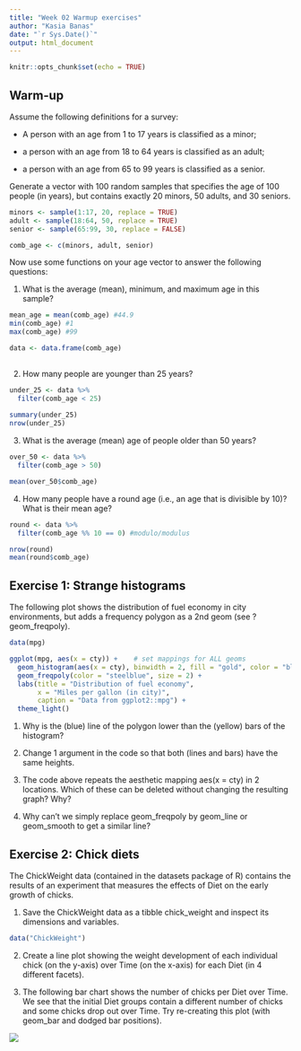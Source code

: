 ```yaml
---
title: "Week 02 Warmup exercises"
author: "Kasia Banas"
date: "`r Sys.Date()`"
output: html_document
---
```


```r
knitr::opts_chunk$set(echo = TRUE)
```

## Warm-up

Assume the following definitions for a survey:

-   A person with an age from 1 to 17 years is classified as a minor;

-   a person with an age from 18 to 64 years is classified as an adult;

-   a person with an age from 65 to 99 years is classified as a senior.

Generate a vector with 100 random samples that specifies the age of 100 people (in years), but contains exactly 20 minors, 50 adults, and 30 seniors.

```r
minors <- sample(1:17, 20, replace = TRUE)
adult <- sample(18:64, 50, replace = TRUE)
senior <- sample(65:99, 30, replace = FALSE)

comb_age <- c(minors, adult, senior)

```

Now use some functions on your age vector to answer the following questions:

1.  What is the average (mean), minimum, and maximum age in this sample?

```r

mean_age = mean(comb_age) #44.9
min(comb_age) #1
max(comb_age) #99

data <- data.frame(comb_age)
  
```

2.  How many people are younger than 25 years?

```r

under_25 <- data %>% 
  filter(comb_age < 25)
  
summary(under_25)
nrow(under_25)
```

3.  What is the average (mean) age of people older than 50 years?

```r
over_50 <- data %>% 
  filter(comb_age > 50)

mean(over_50$comb_age)
```

4.  How many people have a round age (i.e., an age that is divisible by 10)? What is their mean age?

```r
round <- data %>% 
  filter(comb_age %% 10 == 0) #modulo/modulus

nrow(round)
mean(round$comb_age)
```

## Exercise 1: Strange histograms

The following plot shows the distribution of fuel economy in city environments, but adds a frequency polygon as a 2nd geom (see ?geom_freqpoly).

```r
data(mpg)

ggplot(mpg, aes(x = cty)) +    # set mappings for ALL geoms
  geom_histogram(aes(x = cty), binwidth = 2, fill = "gold", color = "black") +
  geom_freqpoly(color = "steelblue", size = 2) +
  labs(title = "Distribution of fuel economy", 
       x = "Miles per gallon (in city)",
       caption = "Data from ggplot2::mpg") +
  theme_light()
```

1.  Why is the (blue) line of the polygon lower than the (yellow) bars of the histogram?

2.  Change 1 argument in the code so that both (lines and bars) have the same heights.

3.  The code above repeats the aesthetic mapping aes(x = cty) in 2 locations. Which of these can be deleted without changing the resulting graph? Why?

4.  Why can't we simply replace geom_freqpoly by geom_line or geom_smooth to get a similar line?

## Exercise 2: Chick diets

The ChickWeight data (contained in the datasets package of R) contains the results of an experiment that measures the effects of Diet on the early growth of chicks.

1.  Save the ChickWeight data as a tibble chick_weight and inspect its dimensions and variables.

```r
data("ChickWeight")
```

2.  Create a line plot showing the weight development of each individual chick (on the y-axis) over Time (on the x-axis) for each Diet (in 4 different facets).

3.  The following bar chart shows the number of chicks per Diet over Time. We see that the initial Diet groups contain a different number of chicks and some chicks drop out over Time. Try re-creating this plot (with geom_bar and dodged bar positions).

![](chicks-diets.png)
